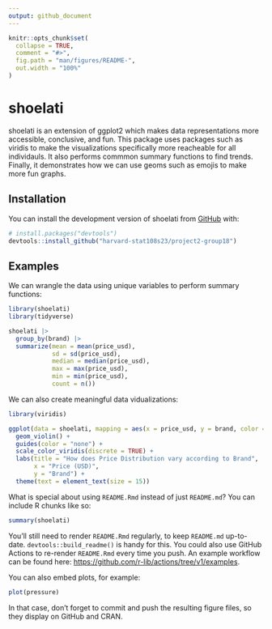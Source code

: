 ```yaml
---
output: github_document
---
```


<!-- README.md is generated from README.Rmd. Please edit that file -->

```r
knitr::opts_chunk$set(
  collapse = TRUE,
  comment = "#>",
  fig.path = "man/figures/README-",
  out.width = "100%"
)
```

# shoelati

<!-- badges: start -->
<!-- badges: end -->

shoelati is an extension of ggplot2 which makes data representations more accessible, conclusive, and fun. This package uses packages such as viridis to make the visualizations specifically more reacheable for all individauls. It also performs commmon summary functions to find trends. Finally, it demonstrates how we can use geoms such as emojis to make more fun graphs.  

## Installation

You can install the development version of shoelati from [GitHub](https://github.com/) with:

``` r
# install.packages("devtools")
devtools::install_github("harvard-stat108s23/project2-group18")
```

## Examples

We can wrangle the data using unique variables to perform summary functions: 

```r
library(shoelati)
library(tidyverse)

shoelati |>
  group_by(brand) |>
  summarize(mean = mean(price_usd),
            sd = sd(price_usd),
            median = median(price_usd),
            max = max(price_usd),
            min = min(price_usd),
            count = n())

```


We can also create meaningful data vidualizations:

```r
library(viridis)

ggplot(data = shoelati, mapping = aes(x = price_usd, y = brand, color = brand)) +
  geom_violin() +
  guides(color = "none") +
  scale_color_viridis(discrete = TRUE) +
  labs(title = "How does Price Distribution vary according to Brand",
       x = "Price (USD)",
       y = "Brand") +
  theme(text = element_text(size = 15))

```



What is special about using `README.Rmd` instead of just `README.md`? You can include R chunks like so:

```r
summary(shoelati)
```

You'll still need to render `README.Rmd` regularly, to keep `README.md` up-to-date. `devtools::build_readme()` is handy for this. You could also use GitHub Actions to re-render `README.Rmd` every time you push. An example workflow can be found here: <https://github.com/r-lib/actions/tree/v1/examples>.

You can also embed plots, for example:

```r
plot(pressure)
```

In that case, don't forget to commit and push the resulting figure files, so they display on GitHub and CRAN.
